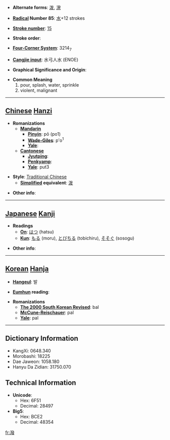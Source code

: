* '''Alternate forms''': [[泼]], [[溌]]

* '''[[Wiktionary:Chinese radical index| Radical]] Number 85''': [[Wiktionary:Chinese radical index 水|水]]+12 strokes

* '''[[Wiktionary:Chinese total strokes index|Stroke number]]''': [[Wiktionary:Chinese total strokes index 15|15]]

* '''Stroke order''': 

* '''[[Wiktionary:Chinese four corner index|Four-Corner System]]''': 3214<sub>7</sub>

* '''[[Wiktionary:Chinese Cangjie index|Cangjie input]]''': 水弓人水 (ENOE)

* '''Graphical Significance and Origin''': 

* '''Common Meaning'''
*#pour, splash, water, sprinkle
*# violent, malignant


----

== [[Chinese]] [[Hanzi]] ==

* '''Romanizations'''
** '''[[Mandarin]]'''
*** '''[[Pinyin]]''': pō (po1)
*** '''[[Wade-Giles]]''': p'o<sup>1</sup>
*** '''[[Yale]]''': 
** '''[[Cantonese]]'''
*** '''[[Jyutping]]''':
*** '''[[Penkyamp]]''': 
*** '''[[Yale]]''': put3

* '''Style''': [[Traditional Chinese]] 
** '''[[Simplified Chinese|Simplified]] equivalent''': [[泼]]

* '''Other info''': 

----

== [[Japanese]] [[Kanji]] ==

* '''Readings'''
** '''[[On]]''': [[はつ]] (hatsu)
** '''[[Kun]]''': [[もる]] (moru), [[とびちる]] (tobichiru), [[そそぐ]] (sosogu)

* '''Other info''':  

----

== [[Korean]] [[Hanja]] ==

* '''[[Hangeul]]''': 발

* '''[[Eumhun]] reading''': 

* '''Romanizations'''
** '''[[The 2000 South Korean Revised Romanization|The 2000 South Korean Revised]]''': bal
** '''[[McCune-Reischauer]]''': pal
** '''[[Yale]]''': pal

----

== Dictionary Information ==

* KangXi: 0648.340
* Morobashi: 18225
* Dae Jaweon: 1058.180
* Hanyu Da Zidian: 31750.070

== Technical Information ==

* '''Unicode''':
** Hex: 6F51
** Decimal: 28497
* '''Big5''':
** Hex: BCE2
** Decimal: 48354

[[fr:潑]]